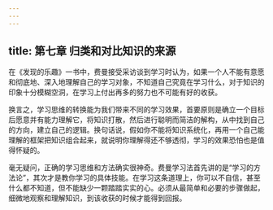 ```yaml
---
---
---
```

title: 第七章 归类和对比知识的来源
---




在《发现的乐趣》一书中，费曼接受采访谈到学习时认为，如果一个人不能有意愿和彻底地、深入地理解自己的学习对象，不知道自己究竟在学习什么，对于知识的印象十分模糊空洞，在学习上付出再多的努力也不可能有好的收获。

换言之，学习思维的转换能为我们带来不同的学习效果，首要原则是确立一个目标后愿意并有能力理解它，将知识打散，然后进行聪明而简洁的解构，从中找到自己的方向，建立自己的逻辑。换句话说，假如你不能将知识系统化，再用一个自己能理解的框架把知识组合起来，就说明你理解得还不够透彻，学习的效果恐怕也是值得怀疑的。

毫无疑问，正确的学习思维和方法确实很神奇。费曼学习法首先讲的是“学习的方法论”，其次才是教你学习的具体技能。在学习这条道理上，你可以不自信，甚至什么都不知道，但不能缺少一颗踏踏实实的心。必须从最简单和必要的步骤做起，细微地观察和理解知识，到该收获的时候才能得到回报。